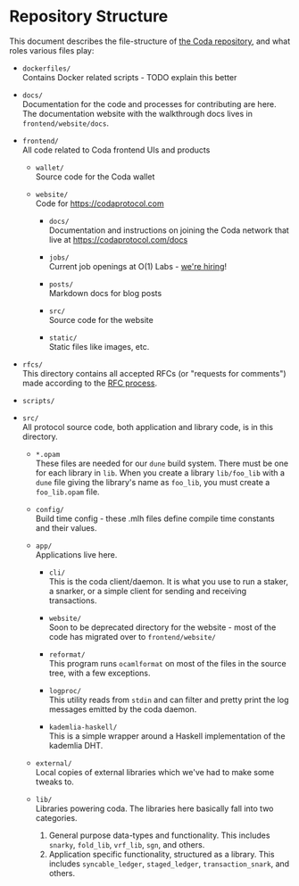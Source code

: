 
<Metadata title="Repository Structure" />

# Repository Structure

This document describes the file-structure of [the Coda repository](https://github.com/codaprotocol/coda), and what roles various
files play:

- `dockerfiles/`    
    Contains Docker related scripts - TODO explain this better

- `docs/`    
    Documentation for the code and processes for contributing are here. The documentation website with the walkthrough docs lives in `frontend/website/docs`.
 
- `frontend/`   
    All code related to Coda frontend UIs and products

    - `wallet/`   
        Source code for the Coda wallet

    - `website/`    
        Code for https://codaprotocol.com

        - `docs/`   
            Documentation and instructions on joining the Coda network that live at https://codaprotocol.com/docs 

        - `jobs/`   
            Current job openings at O(1) Labs - [we're hiring](https://codaprotocol.com/jobs.html)!
        - `posts/`    
            Markdown docs for blog posts

        - `src/`    
            Source code for the website

        - `static/`   
            Static files like images, etc.

- `rfcs/`    
    This directory contains all accepted RFCs (or "requests for comments") made according to the [RFC process](https://github.com/CodaProtocol/coda/blob/master/CONTRIBUTING.md#rfcs).

- `scripts/`

- `src/`    
    All protocol source code, both application and library code, is in this directory.
  
    - `*.opam`    
        These files are needed for our `dune` build system. There must be one for each
        library in `lib`. When you create a library `lib/foo_lib` with a `dune` file giving
        the library's name as `foo_lib`, you must create a `foo_lib.opam` file.
    
    - `config/`    
        Build time config - these .mlh files define compile time constants and their values.
    
    - `app/`    
        Applications live here.
        
        - `cli/`    
            This is the coda client/daemon. It is what you use to run a staker, a snarker, or a simple client for sending and receiving transactions.
        
        - `website/`    
            Soon to be deprecated directory for the website - most of the code has migrated over to `frontend/website/`
        
        - `reformat/`   
            This program runs `ocamlformat` on most of the files in the source tree, with a few exceptions.
        
        - `logproc/`    
            This utility reads from `stdin` and can filter and pretty print the log messages emitted by the coda daemon.
        
        - `kademlia-haskell/`   
            This is a simple wrapper around a Haskell implementation of the kademlia DHT.

    - `external/`   
        Local copies of external libraries which we've had to make some tweaks to.
    
    - `lib/`    
        Libraries powering coda.
        The libraries here basically fall into two categories.
        1. General purpose data-types and functionality. This includes `snarky`, `fold_lib`, `vrf_lib`, `sgn`, and others.
        2. Application specific functionality, structured as a library. This includes `syncable_ledger`, `staged_ledger`, `transaction_snark`, and others.
    